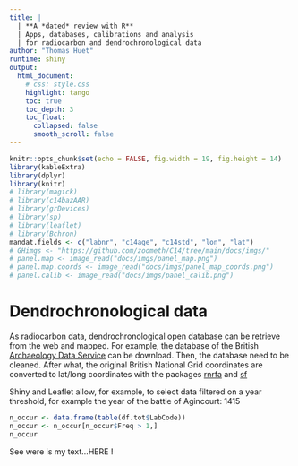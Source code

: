 ```yaml
---
title: | 
  | **A *dated* review with R** 
  | Apps, databases, calibrations and analysis
  | for radiocarbon and dendrochronological data
author: "Thomas Huet"
runtime: shiny
output: 
  html_document:
    # css: style.css
    highlight: tango
    toc: true
    toc_depth: 3
    toc_float:
      collapsed: false
      smooth_scroll: false
---
```


```r
knitr::opts_chunk$set(echo = FALSE, fig.width = 19, fig.height = 14)
library(kableExtra) 
library(dplyr)
library(knitr)
# library(magick)
# library(c14bazAAR)
# library(grDevices)
# library(sp)
# library(leaflet)
# library(Bchron)
mandat.fields <- c("labnr", "c14age", "c14std", "lon", "lat")
# GHimgs <- "https://github.com/zoometh/C14/tree/main/docs/imgs/"
# panel.map <- image_read("docs/imgs/panel_map.png")
# panel.map.coords <- image_read("docs/imgs/panel_map_coords.png")
# panel.calib <- image_read("docs/imgs/panel_calib.png")
```

# Dendrochronological data

As radiocarbon data, dendrochronological open database can be retrieve from the web and mapped. For example, the database of the British [Archaeology Data Service](https://archaeologydataservice.ac.uk/archives/view/vag_dendro/index.cfm) can be download. Then, the database need to be cleaned. After what, the original British National Grid coordinates are converted to lat/long coordinates with the packages [rnrfa](https://cran.r-project.org/web/packages/rnrfa/index.html) and [sf](https://cran.r-project.org/web/packages/sf/index.html)

Shiny and Leaflet allow, for example, to select data filtered on a year threshold, for example
the year of the battle of Agincourt: 1415

```r
n_occur <- data.frame(table(df.tot$LabCode))
n_occur <- n_occur[n_occur$Freq > 1,]
n_occur
```

See were is my text...HERE !